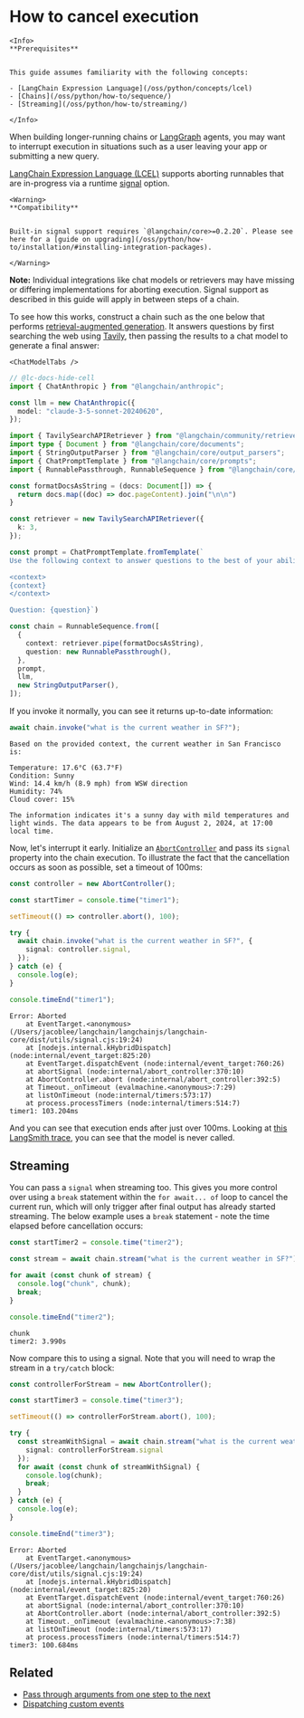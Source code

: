 # How to cancel execution

```{=mdx}
<Info>
**Prerequisites**


This guide assumes familiarity with the following concepts:

- [LangChain Expression Language](/oss/python/concepts/lcel)
- [Chains](/oss/python/how-to/sequence/)
- [Streaming](/oss/python/how-to/streaming/)

</Info>
```
When building longer-running chains or [LangGraph](https://langchain-ai.github.io/langgraphjs/) agents, you may want to interrupt execution in situations such as a user leaving your app or submitting a new query.

[LangChain Expression Language (LCEL)](/oss/python/concepts/lcel) supports aborting runnables that are in-progress via a runtime [signal](https://developer.mozilla.org/en-US/docs/Web/API/AbortController/signal) option.

```{=mdx}
<Warning>
**Compatibility**


Built-in signal support requires `@langchain/core>=0.2.20`. Please see here for a [guide on upgrading](/oss/python/how-to/installation/#installing-integration-packages).

</Warning>
```
**Note:** Individual integrations like chat models or retrievers may have missing or differing implementations for aborting execution. Signal support as described in this guide will apply in between steps of a chain.

To see how this works, construct a chain such as the one below that performs [retrieval-augmented generation](/oss/python/tutorials/rag). It answers questions by first searching the web using [Tavily](/oss/python/integrations/retrievers/tavily), then passing the results to a chat model to generate a final answer:

```{=mdx}
<ChatModelTabs />
```
```typescript
// @lc-docs-hide-cell
import { ChatAnthropic } from "@langchain/anthropic";

const llm = new ChatAnthropic({
  model: "claude-3-5-sonnet-20240620",
});
```


```typescript
import { TavilySearchAPIRetriever } from "@langchain/community/retrievers/tavily_search_api";
import type { Document } from "@langchain/core/documents";
import { StringOutputParser } from "@langchain/core/output_parsers";
import { ChatPromptTemplate } from "@langchain/core/prompts";
import { RunnablePassthrough, RunnableSequence } from "@langchain/core/runnables";

const formatDocsAsString = (docs: Document[]) => {
  return docs.map((doc) => doc.pageContent).join("\n\n")
}

const retriever = new TavilySearchAPIRetriever({
  k: 3,
});

const prompt = ChatPromptTemplate.fromTemplate(`
Use the following context to answer questions to the best of your ability:

<context>
{context}
</context>

Question: {question}`)

const chain = RunnableSequence.from([
  {
    context: retriever.pipe(formatDocsAsString),
    question: new RunnablePassthrough(),
  },
  prompt,
  llm,
  new StringOutputParser(),
]);
```

If you invoke it normally, you can see it returns up-to-date information:


```typescript
await chain.invoke("what is the current weather in SF?");
```
```output
Based on the provided context, the current weather in San Francisco is:

Temperature: 17.6°C (63.7°F)
Condition: Sunny
Wind: 14.4 km/h (8.9 mph) from WSW direction
Humidity: 74%
Cloud cover: 15%

The information indicates it's a sunny day with mild temperatures and light winds. The data appears to be from August 2, 2024, at 17:00 local time.
```
Now, let's interrupt it early. Initialize an [`AbortController`](https://developer.mozilla.org/en-US/docs/Web/API/AbortController) and pass its `signal` property into the chain execution. To illustrate the fact that the cancellation occurs as soon as possible, set a timeout of 100ms:


```typescript
const controller = new AbortController();

const startTimer = console.time("timer1");

setTimeout(() => controller.abort(), 100);

try {
  await chain.invoke("what is the current weather in SF?", {
    signal: controller.signal,
  });
} catch (e) {
  console.log(e);
}

console.timeEnd("timer1");
```
```output
Error: Aborted
    at EventTarget.<anonymous> (/Users/jacoblee/langchain/langchainjs/langchain-core/dist/utils/signal.cjs:19:24)
    at [nodejs.internal.kHybridDispatch] (node:internal/event_target:825:20)
    at EventTarget.dispatchEvent (node:internal/event_target:760:26)
    at abortSignal (node:internal/abort_controller:370:10)
    at AbortController.abort (node:internal/abort_controller:392:5)
    at Timeout._onTimeout (evalmachine.<anonymous>:7:29)
    at listOnTimeout (node:internal/timers:573:17)
    at process.processTimers (node:internal/timers:514:7)
timer1: 103.204ms
```
And you can see that execution ends after just over 100ms. Looking at [this LangSmith trace](https://smith.langchain.com/public/63c04c3b-2683-4b73-a4f7-fb12f5cb9180/r), you can see that the model is never called.

## Streaming

You can pass a `signal` when streaming too. This gives you more control over using a `break` statement within the `for await... of` loop to cancel the current run, which will only trigger after final output has already started streaming. The below example uses a `break` statement - note the time elapsed before cancellation occurs:


```typescript
const startTimer2 = console.time("timer2");

const stream = await chain.stream("what is the current weather in SF?");

for await (const chunk of stream) {
  console.log("chunk", chunk);
  break;
}

console.timeEnd("timer2");
```
```output
chunk 
timer2: 3.990s
```
Now compare this to using a signal. Note that you will need to wrap the stream in a `try/catch` block:


```typescript
const controllerForStream = new AbortController();

const startTimer3 = console.time("timer3");

setTimeout(() => controllerForStream.abort(), 100);

try {
  const streamWithSignal = await chain.stream("what is the current weather in SF?", {
    signal: controllerForStream.signal
  });
  for await (const chunk of streamWithSignal) {
    console.log(chunk);
    break;
  } 
} catch (e) {
  console.log(e);  
}

console.timeEnd("timer3");
```
```output
Error: Aborted
    at EventTarget.<anonymous> (/Users/jacoblee/langchain/langchainjs/langchain-core/dist/utils/signal.cjs:19:24)
    at [nodejs.internal.kHybridDispatch] (node:internal/event_target:825:20)
    at EventTarget.dispatchEvent (node:internal/event_target:760:26)
    at abortSignal (node:internal/abort_controller:370:10)
    at AbortController.abort (node:internal/abort_controller:392:5)
    at Timeout._onTimeout (evalmachine.<anonymous>:7:38)
    at listOnTimeout (node:internal/timers:573:17)
    at process.processTimers (node:internal/timers:514:7)
timer3: 100.684ms
```
## Related

- [Pass through arguments from one step to the next](/oss/python/how-to/passthrough)
- [Dispatching custom events](/oss/python/how-to/callbacks_custom_events)
